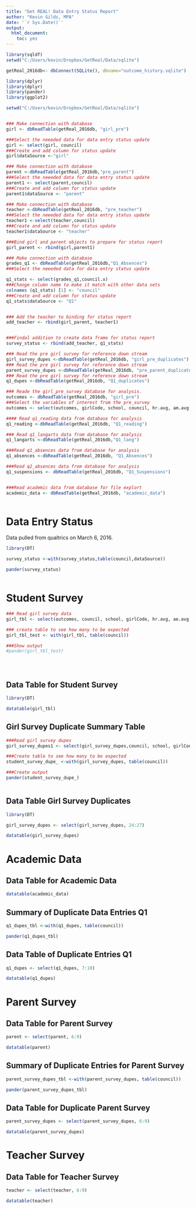 ```yaml
---
title: "Get REAL! Data Entry Status Report"
author: "Kevin Gilds, MPA"
date: '`r Sys.Date()`'
output: 
  html_document: 
    toc: yes
---
```




```r
library(sqldf)
setwd("C:/Users/kevin/Dropbox/GetReal/Data/sqlite")

getReal_2016db<- dbConnect(SQLite(), dbname="outcome_history.sqlite")


```

```r
library(dplyr)
library(dplyr)
library(pander)
library(ggplot2)

setwd("C:/Users/kevin/Dropbox/GetReal/Data/sqlite")


### Make connection with database
girl <- dbReadTable(getReal_2016db, "girl_pre")

###Select the neeeded data for data entry status update
girl <- select(girl, council)
###Create and add column for status update
girl$dataSource <-"girl"

### Make connection with database
parent <-dbReadTable(getReal_2016db,"pre_parent")
###Select the neeeded data for data entry status update
parent1 <- select(parent,council)
###Create and add column for status update
parent1$dataSource <- "parent"

### Make connection with database
teacher <-dbReadTable(getReal_2016db, "pre_teacher")
###Select the neeeded data for data entry status update
teacher1 <-select(teacher,council)
###Create and add column for status update
teacher1$dataSource <- "teacher"

###Bind girl and parent objects to prepare for status report
girl_parent <- rbind(girl,parent1)

### Make connection with database
grades_q1 <- dbReadTable(getReal_2016db,"Q1_Absences")
###Select the neeeded data for data entry status update

q1_stats <- select(grades_q1,council.x)
###Change column name to make it match with other data sets
colnames (q1_stats) [1] <- "council"
###Create and add column for status update
q1_stats$dataSource <- "Q1"


### Add the teacher to binding for status report
add_teacher <- rbind(girl_parent, teacher1)


###Findal addition to create data frame for status report
survey_status <- rbind(add_teacher, q1_stats)

### Read the pre girl survey for reference down stream
girl_survey_dupes <-dbReadTable(getReal_2016db, "girl_pre_duplicates")
### Read the pre girl survey for reference down stream
parent_survey_dupes <-dbReadTable(getReal_2016db, "pre_parent_duplicate")
### Read the pre girl survey for reference down stream
q1_dupes <-dbReadTable(getReal_2016db, "Q1_duplicates")

### Reade the girl_pre_survey database for analysis. 
outcomes <- dbReadTable(getReal_2016db, "girl_pre")
###Select the variables of interest from the pre_survey
outcomes <- select(outcomes, girlCode, school, council, hr.avg, am.avg, ae.avg)

#### Read q1_reading data from database for analysis
q1_reading <-dbReadTable(getReal_2016db, "Q1_reading")

### Read q1_langarts data from database for analysis
q1_langarts <-dbReadTable(getReal_2016db,"Q1_lang")

###Read q1_absences data from database for analysis
q1_absences <-dbReadTable(getReal_2016db, "Q1_Absences")

###Read q2_absences data from database for analysis
q1_suspensions <- dbReadTable(getReal_2016db, "Q1_Suspensions")


###Read academic data from database for file explort
academic_data <- dbReadTable(getReal_2016db, "academic_data")



```


# Data Entry Status

Data pulled from qualtrics on March 6, 2016. 

```r
library(DT)

survey_status <-with(survey_status,table(council,dataSource))

pander(survey_status)



```



# Student Survey

```r


### Read girl survey data
girl_tbl <- select(outcomes, council, school, girlCode, hr.avg, ae.avg,am.avg )

### create table to see how many to be expected
girl_tbl_test <- with(girl_tbl, table(council))

###Show output
#pander(girl_tbl_test)





```

## Data Table for  Student Survey

```r
library(DT)

datatable(girl_tbl)
```



## Girl Survey Duplicate Summary Table

```r

###Read girl survey dupes
girl_survey_dupes1 <- select(girl_survey_dupes,council, school, girlCode)

###Create table to see how many to be expected
student_survey_dupe_ <-with(girl_survey_dupes, table(council))

###Create output
pander(student_survey_dupe_)



```

## Data Table Girl Survey Duplicates

```r
library(DT)

girl_survey_dupes <- select(girl_survey_dupes, 24:27)

datatable(girl_survey_dupes)


```

# Academic Data

## Data Table for Academic Data
```r
datatable(academic_data)
```

## Summary of Duplicate Data Entries Q1
```r
q1_dupes_tbl <-with(q1_dupes, table(council))

pander(q1_dupes_tbl)

```


## Data Table of Duplicate Entries Q1
```r

q1_dupes <- select(q1_dupes, 7:10)

datatable(q1_dupes)

```



# Parent Survey


## Data Table for Parent Survey

```r

parent <- select(parent, 6:9)

datatable(parent)


```


## Summary of Duplicate Entries for Parent Survey

```r

parent_survey_dupes_tbl <-with(parent_survey_dupes, table(council))

pander(parent_survey_dupes_tbl)

```


## Data Table for Duplicate Parent Survey

```r

parent_survey_dupes <- select(parent_survey_dupes, 6:9)

datatable(parent_survey_dupes)

```

# Teacher Survey

## Data Table for Teacher Survey
```r

teacher <- select(teacher, 6:9)

datatable(teacher)

```

